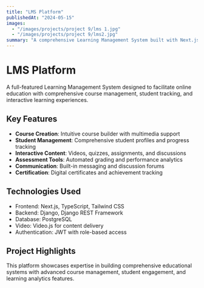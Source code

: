 ```yaml
---
title: "LMS Platform"
publishedAt: "2024-05-15"
images:
  - "/images/projects/project 9/lms 1.jpg"
  - "/images/projects/project 9/lms2.jpg"
summary: "A comprehensive Learning Management System built with Next.js and Django, featuring course creation, student management, and interactive learning modules."
---
```


# LMS Platform

A full-featured Learning Management System designed to facilitate online education with comprehensive course management, student tracking, and interactive learning experiences.

## Key Features

- **Course Creation**: Intuitive course builder with multimedia support
- **Student Management**: Comprehensive student profiles and progress tracking
- **Interactive Content**: Videos, quizzes, assignments, and discussions
- **Assessment Tools**: Automated grading and performance analytics
- **Communication**: Built-in messaging and discussion forums
- **Certification**: Digital certificates and achievement tracking

## Technologies Used

- Frontend: Next.js, TypeScript, Tailwind CSS
- Backend: Django, Django REST Framework
- Database: PostgreSQL
- Video: Video.js for content delivery
- Authentication: JWT with role-based access

## Project Highlights

This platform showcases expertise in building comprehensive educational systems with advanced course management, student engagement, and learning analytics features.


